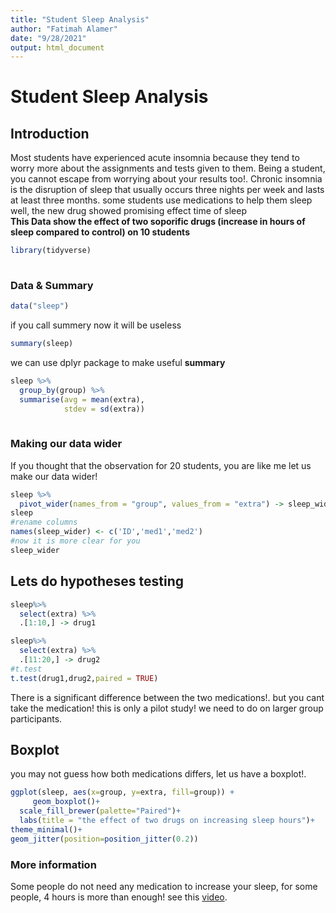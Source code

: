---
title: "Student Sleep Analysis"
author: "Fatimah Alamer"
date: "9/28/2021"
output: html_document
---


# **Student Sleep Analysis**


## **Introduction**
Most students have experienced acute insomnia because they tend to worry more about the assignments and tests given to them. Being a student, you cannot escape from worrying about your results too!. Chronic insomnia is the disruption of sleep that usually occurs three nights per week and lasts at least three months. some students use medications to help them sleep well, the new drug showed promising effect time of sleep    
**This Data show the effect of two soporific drugs (increase in hours of sleep compared to control) on 10 students**

``` {r include = FALSE}
library(tidyverse)
     
```

### Data & Summary
```{r}
data("sleep")
```


if you call summery now it will be useless
```{r}
summary(sleep)
```
we can use dplyr package to make useful **summary** 

``` {r }
sleep %>%
  group_by(group) %>%
  summarise(avg = mean(extra),
            stdev = sd(extra))
     
```

### Making our data wider
If you thought that the observation for 20 students, you are like me
let us make our data wider!
```{r}
sleep %>%
  pivot_wider(names_from = "group", values_from = "extra") -> sleep_wider
sleep
#rename columns
names(sleep_wider) <- c('ID','med1','med2')
#now it is more clear for you
sleep_wider
```


## Lets do hypotheses testing


```{r}
sleep%>%
  select(extra) %>%
  .[1:10,] -> drug1

sleep%>%
  select(extra) %>%
  .[11:20,] -> drug2
#t.test
t.test(drug1,drug2,paired = TRUE)

```
There is a significant difference between the two medications!. but you cant take the medication! this is only a pilot study! we need to do on larger group participants.   


## Boxplot

you may not guess how both medications differs, let us have a boxplot!.


```{r}
ggplot(sleep, aes(x=group, y=extra, fill=group)) +
     geom_boxplot()+
  scale_fill_brewer(palette="Paired")+
  labs(title = "the effect of two drugs on increasing sleep hours")+
theme_minimal()+
geom_jitter(position=position_jitter(0.2))
```

### **More information**
Some people do  not need any medication to increase your sleep, for some people, 4 hours is more than enough! see this [video](https://www.youtube.com/watch?v=6dfD-FRq-HA).


